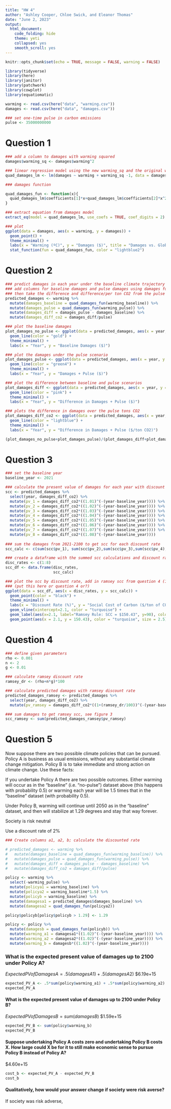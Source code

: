```yaml
---
title: "HW 4"
author: "Ashley Cooper, Chloe Swick, and Eleanor Thomas"
date: "June 2, 2023"
output: 
  html_document:
    code_folding: hide
    theme: yeti
    collapsed: yes
    smooth_scroll: yes
---
```


```r
knitr::opts_chunk$set(echo = TRUE, message = FALSE, warning = FALSE)

library(tidyverse)
library(here)
library(janitor)
library(patchwork)
library(cowplot)
library(equatiomatic)

warming <- read.csv(here("data", "warming.csv"))
damages <- read.csv(here("data", "damages.csv"))

### set one-time pulse in carbon emissions
pulse <- 35000000000
```

# Question 1
```r
### add a column to damages with warming squared
damages$warming_sq <- damages$warming^2

### linear regression model using the new warming_sq and the original warming 
quad_damages_lm <- lm(damages ~ warming + warming_sq -1, data = damages)

### damages function

quad_damages_fun <- function(x){
  quad_damages_lm$coefficients[1]*x+quad_damages_lm$coefficients[2]*x^2
}

### extract equation from damages model 
extract_eq(model = quad_damages_lm, use_coefs = TRUE, coef_digits = 2)

### plot 
ggplot(data = damages, aes(x = warming, y = damages)) +
  geom_point() +
  theme_minimal() +
  labs(x = "Warming (ºC)", y = "Damages ($)", title = "Damages vs. Global Mean Temperature Change") +
  stat_function(fun = quad_damages_fun, color = "lightblue2")

```


# Question 2
```r
### predict damages in each year under the baseline climate trajectory and under the pulse scenario
### add columns for baseline damages and pulse damages using damages function
### then take the difference and difference/per ton CO2 from the pulse
predicted_damages <- warming %>%
  mutate(damages_baseline = quad_damages_fun(warming_baseline)) %>%
  mutate(damages_pulse = quad_damages_fun(warming_pulse)) %>%
  mutate(damages_diff = damages_pulse - damages_baseline) %>%
  mutate(damages_diff_co2 = damages_diff/pulse)

### plot the baseline damages
plot_damages_no_pulse <- ggplot(data = predicted_damages, aes(x = year, y = damages_baseline)) +
  geom_line(color = "gold") +
  theme_minimal() +
  labs(x = "Year", y = "Baseline Damages ($)")

### plot the damages under the pulse scenario
plot_damages_pulse <- ggplot(data = predicted_damages, aes(x = year, y = damages_pulse)) +
  geom_line(color = "green4") +
  theme_minimal() +
  labs(x = "Year", y = "Damages + Pulse ($)")

### plot the difference between baseline and pulse scenarios
plot_damages_diff <- ggplot(data = predicted_damages, aes(x = year, y = damages_diff)) +
  geom_line(color = "pink") +
  theme_minimal() +
  labs(x = "Year", y = "Difference in Damages + Pulse ($)")

### plots the difference in damages over the pulse tons CO2
plot_damages_diff_co2 <- ggplot(data = predicted_damages, aes(x = year, y = damages_diff_co2)) +
  geom_line(color = "lightblue") +
  theme_minimal() +
  labs(x = "Year", y = "Difference in Damages + Pulse ($/ton CO2)")

(plot_damages_no_pulse+plot_damages_pulse)/(plot_damages_diff+plot_damages_diff_co2)
```

# Question 3
```r
### set the baseline year
baseline_year <- 2021

### calculate the present value of damages for each year with discount rates 1%-8%
scc <- predicted_damages %>%
  select(year, damages_diff_co2) %>%
  mutate(pv_1 = damages_diff_co2*((1.01)^(-(year-baseline_year)))) %>%
  mutate(pv_2 = damages_diff_co2*((1.02)^(-(year-baseline_year)))) %>%
  mutate(pv_3 = damages_diff_co2*((1.03)^(-(year-baseline_year)))) %>%
  mutate(pv_4 = damages_diff_co2*((1.04)^(-(year-baseline_year)))) %>%
  mutate(pv_5 = damages_diff_co2*((1.05)^(-(year-baseline_year)))) %>%
  mutate(pv_6 = damages_diff_co2*((1.06)^(-(year-baseline_year)))) %>%
  mutate(pv_7 = damages_diff_co2*((1.07)^(-(year-baseline_year)))) %>%
  mutate(pv_8 = damages_diff_co2*((1.08)^(-(year-baseline_year))))
  
### sum the damages from 2021-2100 to get scc for each discount rate
scc_calc <- c(sum(scc$pv_1), sum(scc$pv_2),sum(scc$pv_3),sum(scc$pv_4),sum(scc$pv_5), sum(scc$pv_6),sum(scc$pv_7),sum(scc$pv_8))

### create a dataframe with the summed scc calculations and discount rates
disc_rates <- c(1:8)
scc_df <- data.frame(disc_rates,
                     scc_calc)

### plot the scc by discount rate, add in ramsey scc from question 4 (150.43)
### (put this here or question 4 or?)
ggplot(data = scc_df, aes(x = disc_rates, y = scc_calc)) +
  geom_point(color = "black") +
  theme_minimal() +
  labs(x = "Discount Rate (%)", y = "Social Cost of Carbon ($/ton of CO2)") +
  geom_vline(xintercept=2.1, color = "turquoise") +
  geom_label(aes(x=2.1, label="Ramsey Rule: SCC = $150.43", y=90), colour="turquoise", angle=90) +
  geom_point(aes(x = 2.1, y = 150.43), color = "turquoise", size = 2.5)
```


# Question 4

```r
### define given parameters
rho <- 0.001
n <- 2
g <- 0.01

### calculate ramsey discount rate
ramsey_dr <- (rho+n*g)*100

### calculate predicted damages with ramsey discount rate 
predicted_damages_ramsey <- predicted_damages %>%
  select(year, damages_diff_co2) %>%
  mutate(pv_ramsey = damages_diff_co2*((1+(ramsey_dr/100))^(-(year-baseline_year))))

### sum damages to get ramsey scc, see figure 3
scc_ramsey <- sum(predicted_damages_ramsey$pv_ramsey)
```

# Question 5 

Now suppose there are two possible climate policies that can be pursued. Policy A is business as usual emissions, without any substantial climate change mitigation. Policy B is to take immediate and strong action on climate change. Use these facts:

If you undertake Policy A there are two possible outcomes. Either warming will occur as in the “baseline” (i.e. “no-pulse”) dataset above (this happens with probability 0.5) or warming each year will be 1.5 times that in the “baseline” dataset (with probability 0.5).

Under Policy B, warming will continue until 2050 as in the “baseline” dataset, and then will stabilize at 1.29 degrees and stay that way forever.

Society is risk neutral

Use a discount rate of 2%



```r
### Create columns a1, a2, b; calculate the discounted rate

# predicted_damages <- warming %>%
#   mutate(damages_baseline = quad_damages_fun(warming_baseline)) %>%
#   mutate(damages_pulse = quad_damages_fun(warming_pulse)) %>%
#   mutate(damages_diff = damages_pulse - damages_baseline) %>%
#   mutate(damages_diff_co2 = damages_diff/pulse)

policy <- warming %>% 
  select(-warming_pulse) %>% 
  mutate(policya1 = warming_baseline) %>% 
  mutate(policya2 = warming_baseline*1.5) %>% 
  mutate(policyb = warming_baseline) %>% 
  mutate(damagesa1 = predicted_damages$damages_baseline) %>% 
  mutate(damagesa2 = quad_damages_fun(policya2))

policy$policyb[policy$policyb > 1.29] <- 1.29

policy <- policy %>% 
  mutate(damagesb = quad_damages_fun(policyb)) %>% 
  mutate(warming_a1 = damagesa1*((1.02)^(-(year-baseline_year)))) %>% 
  mutate(warming_a2 = damagesa2*((1.02)^(-(year-baseline_year)))) %>% 
  mutate(warming_b = damagesb*((1.02)^(-(year-baseline_year)))) 


```


### What is the expected present value of damages up to 2100 under Policy A?
$Expected PV of Damages A = .5(damages A1) + .5(damages A2)$
\$6.19e+15
```r
expected_PV_A <- .5*sum(policy$warming_a1) + .5*sum(policy$warming_a2)
expected_PV_A
```


#### What is the expected present value of damages up to 2100 under Policy B?
$Expected PV of Damages B = sum(damages B)$ 
\$1.59e+15
```r
expected_PV_B <- sum(policy$warming_b)
expected_PV_B
```


#### Suppose undertaking Policy A costs zero and undertaking Policy B costs X. How large could X be for it to still make economic sense to pursue Policy B instead of Policy A?
\$4.60e+15

```r
cost_b <- expected_PV_A - expected_PV_B
cost_b
```


#### Qualitatively, how would your answer change if society were risk averse?
If society was risk adverse, 




